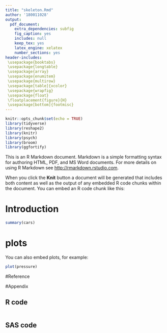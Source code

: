 ---
title: "skeleton.Rmd"
author: '180011028'
output:
  pdf_document:
    extra_dependencies: subfig
    fig_caption: yes
    includes: null
    keep_tex: yes
    latex_engine: xelatex
    number_sections: yes
header-includes:
 \usepackage{booktabs}
 \usepackage{longtable}
 \usepackage{array}
 \usepackage{enumitem} 
 \usepackage{multirow}
 \usepackage[table]{xcolor}
 \usepackage{wrapfig}
 \usepackage{float}
 \floatplacement{figure}{H}
 \usepackage[bottom]{footmisc}
---

```{r setup, include=FALSE}
knitr::opts_chunk$set(echo = TRUE)
library(tidyverse)
library(reshape2)
library(knitr)
library(psych)
library(broom)
library(ggfortify)
```

\section*{\centering Abstract} 


This is an R Markdown document. Markdown is a simple formatting syntax for authoring HTML, PDF, and MS Word documents. For more details on using R Markdown see <http://rmarkdown.rstudio.com>.

When you click the **Knit** button a document will be generated that includes both content as well as the output of any embedded R code chunks within the document. You can embed an R code chunk like this:






# Introduction
```{r cars}
summary(cars)
```

# plots

You can also embed plots, for example:

```{r pressure, echo=FALSE}
plot(pressure)
```










#Reference
\begin{enumerate}
\item David Robinson and Alex Hayes (2018). broom: Convert Statistical Analysis Objects into Tidy Tibbles. R
package version 0.5.0. https://CRAN.R-project.org/package=broom

\item Hadley Wickham (2017). tidyverse: Easily Install and Load the 'Tidyverse'. R package version 1.2.1.
https://CRAN.R-project.org/package=tidyverse

\item Hadley Wickham (2007). Reshaping Data with the reshape Package. Journal of Statistical Software, 21(12),
1-20. URL http://www.jstatsoft.org/v21/i12/.

\item Masaaki Horikoshi and Yuan Tang (2016). ggfortify: Data Visualization Tools for Statistical Analysis
  Results. https://CRAN.R-project.org/package=ggfortify
\item Revelle, W. (2018) psych: Procedures for Personality and Psychological Research, Northwestern University,
Evanston, Illinois, USA, https://CRAN.R-project.org/package=psych Version = 1.8.4.

\item R Core Team. (2015). R: A language and environment for statistical computing. Vienna, Austria: R Foundation for Statistical Computing.

\item SAS Institute Inc. (2011). Base SAS® 9.3 Procedures Guide. Cary, NY: SAS Institute Inc.

\item Tukey, J. (1991). The Philosophy of Multiple Comparisons. Statistical Science, 6(1), 100-116. Retrieved from http://www.jstor.org/stable/2245714

\item Yihui Xie (2018). knitr: A General-Purpose Package for Dynamic Report Generation in R. R package version
1.20.

\item Yuan Tang, Masaaki Horikoshi, and Wenxuan Li. "ggfortify: Unified Interface to Visualize Statistical
  Result of Popular R Packages." The R Journal 8.2 (2016): 478-489.

\end{enumerate}
  
#Appendix

## R code

```{r ref.label=knitr::all_labels(echo==FALSE), eval = FALSE}

```

## SAS code

